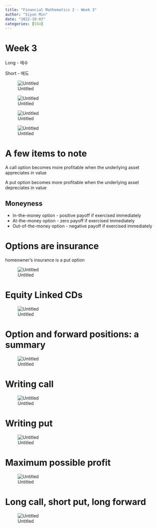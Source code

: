 ```yaml
---
title: "Financial Mathematics 2 - Week 3"
author: "Siyun Min"
date: "2022-10-03"
categories: [SSU]
---
```

# Week 3

Long - 매수

Short - 매도

![Untitled](./Untitled.png)

![Untitled](./Untitled%201.png)

![Untitled](./Untitled%202.png)

![Untitled](./Untitled%203.png)

# A few items to note

A call option becomes more profitable when the underlying asset appreciates in value

A put option becomes more profitable when the underlying asset depreciates in value

## Moneyness

- In-the-money option - positive payoff if exercised immediately
- At-the-money option - zero payoff if exercised immediately
- Out-of-the-money option - negative payoff if exercised immediately

# Options are insurance

homeowner’s insurance is a put option

![Untitled](./Untitled%204.png)

# Equity Linked CDs

![Untitled](./Untitled%205.png)

# Option and forward positions: a summary

![Untitled](./Untitled%206.png)

# Writing call

![Untitled](./Untitled%207.png)

# Writing put

![Untitled](./Untitled%208.png)

# Maximum possible profit

![Untitled](./Untitled%209.png)

# Long call, short put, long forward

![Untitled](./Untitled%2010.png)